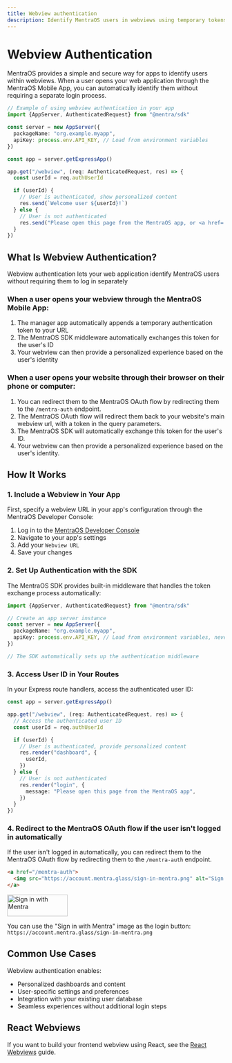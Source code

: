 ```yaml
---
title: Webview authentication
description: Identify MentraOS users in webviews using temporary tokens from the MentraOS app and the Mentra SDK’s automatic token exchange, with an OAuth fallback when opened in a regular browser.
---
```


# Webview Authentication

MentraOS provides a simple and secure way for apps to identify users within webviews. When a user opens your web application through the MentraOS Mobile App, you can automatically identify them without requiring a separate login process.

```typescript
// Example of using webview authentication in your app
import {AppServer, AuthenticatedRequest} from "@mentra/sdk"

const server = new AppServer({
  packageName: "org.example.myapp",
  apiKey: process.env.API_KEY, // Load from environment variables
})

const app = server.getExpressApp()

app.get("/webview", (req: AuthenticatedRequest, res) => {
  const userId = req.authUserId

  if (userId) {
    // User is authenticated, show personalized content
    res.send(`Welcome user ${userId}!`)
  } else {
    // User is not authenticated
    res.send("Please open this page from the MentraOS app, or <a href='/mentra-auth'>login with Mentra</a>")
  }
})
```

## What Is Webview Authentication?

Webview authentication lets your web application identify MentraOS users without requiring them to log in separately

### When a user opens your webview through the MentraOS Mobile App:

1. The manager app automatically appends a temporary authentication token to your URL
2. The MentraOS SDK middleware automatically exchanges this token for the user's ID
3. Your webview can then provide a personalized experience based on the user's identity

### When a user opens your website through their browser on their phone or computer:

1. You can redirect them to the MentraOS OAuth flow by redirecting them to the `/mentra-auth` endpoint.
2. The MentraOS OAuth flow will redirect them back to your website's main webview url, with a token in the query parameters.
3. The MentraOS SDK will automatically exchange this token for the user's ID.
4. Your webview can then provide a personalized experience based on the user's identity.

## How It Works

### 1. Include a Webview in Your App

First, specify a webview URL in your app's configuration through the MentraOS Developer Console:

1. Log in to the [MentraOS Developer Console](https://console.mentra.glass/apps/)
2. Navigate to your app's settings
3. Add your `Webview URL`
4. Save your changes

### 2. Set Up Authentication with the SDK

The MentraOS SDK provides built-in middleware that handles the token exchange process automatically:

```typescript
import {AppServer, AuthenticatedRequest} from "@mentra/sdk"

// Create an app server instance
const server = new AppServer({
  packageName: "org.example.myapp",
  apiKey: process.env.API_KEY, // Load from environment variables, never check it into source control
})

// The SDK automatically sets up the authentication middleware
```

### 3. Access User ID in Your Routes

In your Express route handlers, access the authenticated user ID:

```typescript
const app = server.getExpressApp()

app.get("/webview", (req: AuthenticatedRequest, res) => {
  // Access the authenticated user ID
  const userId = req.authUserId

  if (userId) {
    // User is authenticated, provide personalized content
    res.render("dashboard", {
      userId,
    })
  } else {
    // User is not authenticated
    res.render("login", {
      message: "Please open this page from the MentraOS app",
    })
  }
})
```

### 4. Redirect to the MentraOS OAuth flow if the user isn't logged in automatically

If the user isn't logged in automatically, you can redirect them to the MentraOS OAuth flow by redirecting them to the `/mentra-auth` endpoint.

```html
<a href="/mentra-auth">
  <img src="https://account.mentra.glass/sign-in-mentra.png" alt="Sign in with Mentra" width="140" height="50" />
</a>
```

<img src="https://account.mentra.glass/sign-in-mentra.png" alt="Sign in with Mentra" width="140" height="50" />

You can use the "Sign in with Mentra" image as the login button: `https://account.mentra.glass/sign-in-mentra.png`

## Common Use Cases

Webview authentication enables:

- Personalized dashboards and content
- User-specific settings and preferences
- Integration with your existing user database
- Seamless experiences without additional login steps

## React Webviews

If you want to build your frontend webview using React, see the [React Webviews](/react-webviews) guide.
